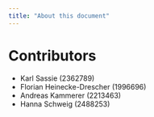 ```yaml
---
title: "About this document"
---
```


# Contributors
- Karl Sassie (2362789)
- Florian Heinecke-Drescher (1996696)
- Andreas Kammerer (2213463)
- Hanna Schweig (2488253)
